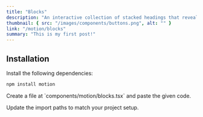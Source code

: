 ```yaml
---
title: "Blocks"
description: "An interactive collection of stacked headings that reveal individual content sections with a click."
thumbnail: { src: "/images/components/buttons.png", alt: "" }
link: "/motion/blocks"
summary: "This is my first post!"
---
```


<ComponentPreview name="blocks-demo" />

## Installation

<Steps>
<Step>
Install the following dependencies:
</Step>

```bash
npm install motion
```

<Step>
Create a file at `components/motion/blocks.tsx` and paste the given code.
</Step>

<CollapsibleSource name="blocks" />

<Step>Update the import paths to match your project setup.</Step>

</Steps>
